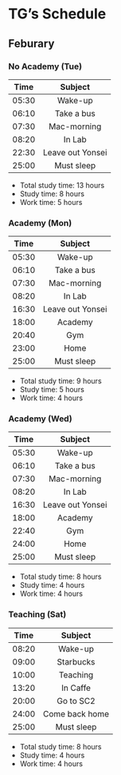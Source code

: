 # TG's Schedule

## Feburary

### No Academy (Tue)

Time | Subject
:---: | :------:
05:30 | Wake-up
06:10 | Take a bus
07:30 | Mac-morning
08:20 | In Lab
22:30 | Leave out Yonsei
25:00 | Must sleep

* Total study time: 13 hours
* Study time: 8 hours
* Work time: 5 hours

### Academy (Mon)

Time | Subject
:---: | :------:
05:30 | Wake-up
06:10 | Take a bus
07:30 | Mac-morning
08:20 | In Lab
16:30 | Leave out Yonsei
18:00 | Academy
20:40 | Gym
23:00 | Home
25:00 | Must sleep

* Total study time: 9 hours
* Study time: 5 hours
* Work time: 4 hours

### Academy (Wed)

Time | Subject
:---: | :------:
05:30 | Wake-up
06:10 | Take a bus
07:30 | Mac-morning
08:20 | In Lab
16:30 | Leave out Yonsei
18:00 | Academy
22:40 | Gym
24:00 | Home
25:00 | Must sleep

* Total study time: 8 hours
* Study time: 4 hours
* Work time: 4 hours

### Teaching (Sat)

Time | Subject
:---: | :------:
08:20 | Wake-up
09:00 | Starbucks
10:00 | Teaching
13:20 | In Caffe
20:00 | Go to SC2
24:00 | Come back home
25:00 | Must sleep

* Total study time: 8 hours
* Study time: 4 hours
* Work time: 4 hours